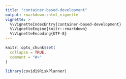 ```yaml
---
title: "container-based-development"
output: rmarkdown::html_vignette
vignette: >
  %\VignetteIndexEntry{container-based-development}
  %\VignetteEngine{knitr::rmarkdown}
  %\VignetteEncoding{UTF-8}
---
```


```r
knitr::opts_chunk$set(
  collapse = TRUE,
  comment = "#>"
)
```

```r
library(covid19RiskPlanner)
```
